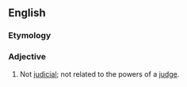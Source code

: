 ==English==

===Etymology===
{{prefix|en|non|judicial}}

===Adjective===
{{en-adj|-}}

# Not [[judicial]]; not related to the powers of a [[judge]].